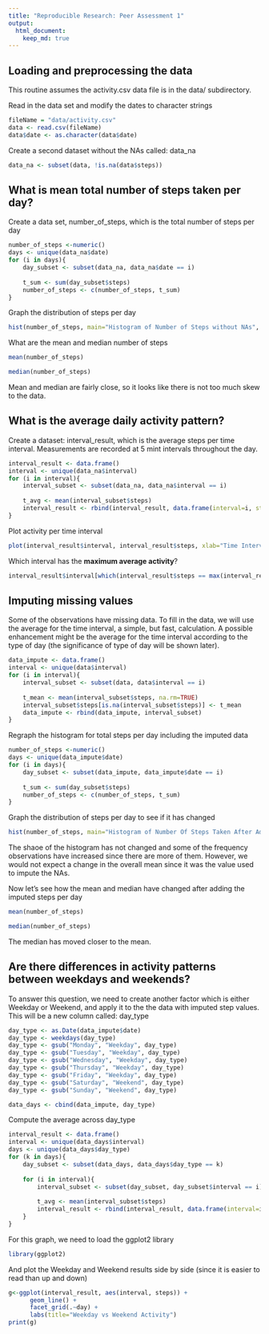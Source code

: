 ```yaml
---
title: "Reproducible Research: Peer Assessment 1"
output: 
  html_document:
    keep_md: true
---
```


## Loading and preprocessing the data

This routine assumes the activity.csv data file is in the data/ subdirectory.

Read in the data set and modify the dates to character strings
```R
fileName = "data/activity.csv"
data <- read.csv(fileName)
data$date <- as.character(data$date)
```

Create a second dataset without the NAs called: data_na
```R
data_na <- subset(data, !is.na(data$steps))
```

## What is mean total number of steps taken per day?

Create a data set, number_of_steps, which is the total number of steps per day
```R
number_of_steps <-numeric()
days <- unique(data_na$date)
for (i in days){
    day_subset <- subset(data_na, data_na$date == i)
    
    t_sum <- sum(day_subset$steps)
    number_of_steps <- c(number_of_steps, t_sum)
}
```
Graph the distribution of steps per day
```R
hist(number_of_steps, main="Histogram of Number of Steps without NAs", xlab="Number of Steps")
```

What are the mean and median number of steps

```R
mean(number_of_steps)
```

```R
median(number_of_steps)
```
Mean and median are fairly close, so it looks like there is not too much skew to the data.


## What is the average daily activity pattern?

Create a dataset: interval_result, which is the average steps per time interval. Measurements are recorded at 5 mint intervals throughout the day.

```R
interval_result <- data.frame()
interval <- unique(data_na$interval)
for (i in interval){
    interval_subset <- subset(data_na, data_na$interval == i)
    
    t_avg <- mean(interval_subset$steps)
    interval_result <- rbind(interval_result, data.frame(interval=i, steps=t_avg))
}
```
Plot activity per time interval

```R
plot(interval_result$interval, interval_result$steps, xlab="Time Interval", ylab="Avg Steps", main="Average Steps At Time Of Day", type="l")
```

Which interval has the **maximum average activity**?

```R
interval_result$interval[which(interval_result$steps == max(interval_result$steps), arr.ind=TRUE)]
```

## Imputing missing values

Some of the observations have missing data. To fill in the data, we will use the average for the time interval, a simple, but fast, calculation.  A possible enhancement might be the average for the time interval according to the type of day (the significance of type of day will be shown later).

```R
data_impute <- data.frame()
interval <- unique(data$interval)
for (i in interval){
    interval_subset <- subset(data, data$interval == i)
    
    t_mean <- mean(interval_subset$steps, na.rm=TRUE)
    interval_subset$steps[is.na(interval_subset$steps)] <- t_mean
    data_impute <- rbind(data_impute, interval_subset)
}
```
Regraph the histogram for total steps per day including the imputed data

```R
number_of_steps <-numeric()
days <- unique(data_impute$date)
for (i in days){
    day_subset <- subset(data_impute, data_impute$date == i)
    
    t_sum <- sum(day_subset$steps)
    number_of_steps <- c(number_of_steps, t_sum)
}
```
Graph the distribution of steps per day to see if it has changed

```R
hist(number_of_steps, main="Histogram of Number Of Steps Taken After Adding Imputed Data", xlab="Number of Steps")
```

The shaoe of the histogram has not changed and some of the frequency observations have increased since there are more of them. However, we would not expect a change in the overall mean since it was the value used to impute the NAs.

Now let's see how the mean and median have changed after adding the imputed steps per day

```R
mean(number_of_steps)
```
```R
median(number_of_steps)
```

The median has moved closer to the mean.


## Are there differences in activity patterns between weekdays and weekends?

To answer this question, we need to create another factor which is either Weekday or Weekend, and apply it to the the data with imputed step values.  This will be a new column called: day_type

```R
day_type <- as.Date(data_impute$date)
day_type <- weekdays(day_type)
day_type <- gsub("Monday", "Weekday", day_type)
day_type <- gsub("Tuesday", "Weekday", day_type)
day_type <- gsub("Wednesday", "Weekday", day_type)
day_type <- gsub("Thursday", "Weekday", day_type)
day_type <- gsub("Friday", "Weekday", day_type)
day_type <- gsub("Saturday", "Weekend", day_type)
day_type <- gsub("Sunday", "Weekend", day_type)

data_days <- cbind(data_impute, day_type)

```
Compute the average across day_type

```R
interval_result <- data.frame()
interval <- unique(data_days$interval)
days <- unique(data_days$day_type)
for (k in days){
    day_subset <- subset(data_days, data_days$day_type == k)
    
    for (i in interval){
        interval_subset <- subset(day_subset, day_subset$interval == i)
    
        t_avg <- mean(interval_subset$steps)
        interval_result <- rbind(interval_result, data.frame(interval=i, day=k, steps=t_avg))
    }
}
```

For this graph, we need to load the ggplot2 library
```R
library(ggplot2)
```

And plot the Weekday and Weekend results side by side (since it is easier to read than up and down)

```R
g<-ggplot(interval_result, aes(interval, steps)) + 
      geom_line() + 
      facet_grid(.~day) + 
      labs(title="Weekday vs Weekend Activity")
print(g)
```

